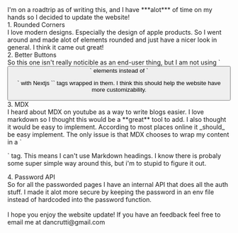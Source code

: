 
<HomeButton title="Site Update #1: The Rounded Update" sub="Rounded Corners, Better Buttons, partial MDX, Password API improvements, and more!" />

<div className="--font-poppins antialiased font-medium text-center text-xl mt-2 px-4 md:px-8">
    <div className="text-2xl">
    I'm on a roadtrip as of writing this, and I have ***alot*** of time on my hands so I decided to update the website!
    </div>
    <div className="--font-poppins antialiased font-medium text-center text-5xl text-clip flex items-start mt-1"> 1. Rounded Corners</div>
    <div className="mt-2">
    I love modern designs. Especially the design of apple products. So I went around and made alot of elements rounded and just have a nicer look in general. I think it came out great!
    </div>
    <div className="--font-poppins antialiased font-medium text-center text-5xl text-clip flex items-start mt-1"> 2. Better Buttons</div>
    <div className="mt-2">
        So this one isn't really noticible as an end-user thing, but I am not using `<button>` elements instead of `<p>` with Nextjs `<Link>` tags wrapped in them. I think this should help the website have more customizability.
    </div>
    <div className="--font-poppins antialiased font-medium text-center text-5xl text-clip flex items-start mt-1"> 3. MDX</div>
    <div className="mt-2">
    I heard about MDX on youtube as a way to write blogs easier. I love markdown so I thought this would be a **great** tool to add. I also thought it would be easy to implement. According to most places online it _should_ be easy implement. The only issue is that MDX chooses to wrap my content in a `<p>` tag. This means I can't use Markdown headings. I know there is probaly some super simple way around this, but i'm to stupid to figure it out.
    </div>
    <div className="--font-poppins antialiased font-medium text-center text-5xl text-clip flex items-start mt-1"> 4. Password API</div>
    <div className="mt-2">
        So for all the passworded pages I have an internal API that does all the auth stuff. I made it alot more secure by keeping the password in an env file instead of hardcoded into the password function.
    </div>
    <br />
    <div className="mt-2">
    I hope you enjoy the website update! If you have an feedback feel free to email me at dancrutti@gmail.com
    </div>
</div>
